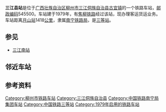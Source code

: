 {{noteTA
|1=zh-cn:始发车次; zh-hk:列車班次;
|2=zh-cn:车次; zh-hk:班次;
}}
{{Infobox China railway station
|车站名称 = 三江县站
|图片 = 
|图片介绍 = 
|其他名称 = 
|车站拼音 = Sanjiangxian
|英文名称 = Sanjiangxian Railway Station
|车站代码 = 44903<ref>{{cite book|title=中华人民共和国铁路车站代码（GB/T 10302-2010）|publisher=中国标准出版社|year=2010|isbn=155066140495|ignore-isbn-error=true|pages=30}}</ref>
|电报码 = SOZ<ref>{{cite book|author=铁道部电子计算技术中心, 铁道部运输局|title=铁路车站站名代码表：TMIS使用|publisher=中国铁道出版社|location=北京|year=1998|isbn=9787113030995|pages=104}}</ref>
|拼音码 = SJX
|车站地址 = [[广西壮族自治区|广西壮族自治区]][[柳州市|柳州市]][[三江侗族自治县|三江侗族自治县]]
|坐标 = 
|归属 = [[南宁铁路局|南宁铁路局]]
|线路 = [[焦柳铁路|焦柳铁路]]
|车站等级 = [[三等站_(中铁)|三等站]]
}}
'''三江县站'''是位于[[广西壮族自治区|广西壮族自治区]][[柳州市|柳州市]][[三江侗族自治县|三江侗族自治县]][[古宜镇|古宜镇]]的一个铁路车站，[[邮政编码|邮政编码]]545500。车站建于1979年，有[[焦柳铁路|焦柳铁路]]经过该站，现办理客运货运业务。车站距离[[月山站|月山站]]1418[[公里|公里]]，隶属[[南宁铁路局|南宁铁路局]]，是[[三等站_(中铁)|三等站]]。

==参见==
*[[三江南站|三江南站]]

==邻近车站==
{{start rail box|[[中国铁路|中国铁路]]}}
{{s-inop|[[八斗站|八斗站]]|{{站|月山}}方向}}
{{s-line|[[焦柳铁路|焦柳铁路]]<br />← {{0}}7km 三江县站 10km →}}
{{s-inop|[[程村站|程村站]]|{{站|柳州}}方向}}
{{end box}}

==参考资料==
{{reflist}}

{{焦柳铁路}}
{{铁路车站小作品}}
{{广西小作品}}

[[Category:柳州市铁路车站|Category:柳州市铁路车站]]
[[Category:三江侗族自治县|Category:三江侗族自治县]]
[[Category:中国铁路南宁局集团车站|Category:中国铁路南宁局集团车站]]
[[Category:中国铁路三等站|Category:中国铁路三等站]]
[[Category:1979年启用的铁路车站|Category:1979年启用的铁路车站]]